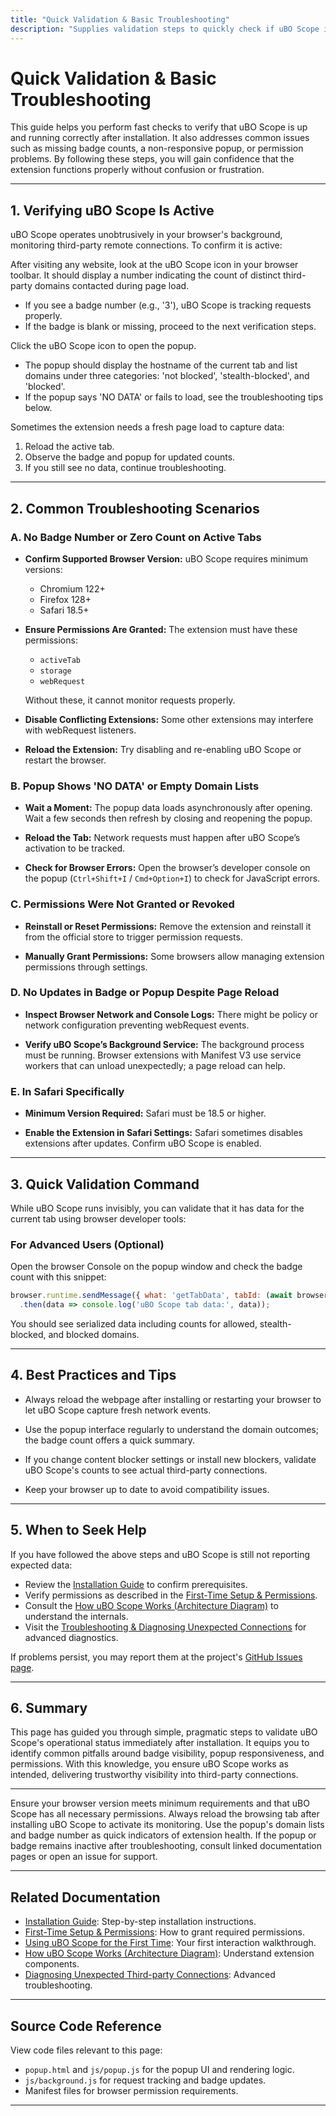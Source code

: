 ```yaml
---
title: "Quick Validation & Basic Troubleshooting"
description: "Supplies validation steps to quickly check if uBO Scope is operational after installation. Outlines simple troubleshooting for common issues—such as no badge count, popup not responding, or missing permissions—so users can gain confidence rapidly without frustration."
---
```


# Quick Validation & Basic Troubleshooting

This guide helps you perform fast checks to verify that uBO Scope is up and running correctly after installation. It also addresses common issues such as missing badge counts, a non-responsive popup, or permission problems. By following these steps, you will gain confidence that the extension functions properly without confusion or frustration.

---

## 1. Verifying uBO Scope Is Active

uBO Scope operates unobtrusively in your browser's background, monitoring third-party remote connections. To confirm it is active:

<Steps>
  <Step title="Check Toolbar Badge">
  After visiting any website, look at the uBO Scope icon in your browser toolbar. It should display a number indicating the count of distinct third-party domains contacted during page load.

  - If you see a badge number (e.g., '3'), uBO Scope is tracking requests properly.
  - If the badge is blank or missing, proceed to the next verification steps.
  </Step>
  <Step title="Open the Popup and Inspect">
  Click the uBO Scope icon to open the popup.

  - The popup should display the hostname of the current tab and list domains under three categories: 'not blocked', 'stealth-blocked', and 'blocked'.
  - If the popup says 'NO DATA' or fails to load, see the troubleshooting tips below.
  </Step>
  <Step title="Reload the Webpage">
  Sometimes the extension needs a fresh page load to capture data:

  1. Reload the active tab.
  2. Observe the badge and popup for updated counts.
  3. If you still see no data, continue troubleshooting.
  </Step>
</Steps>

---

## 2. Common Troubleshooting Scenarios

### A. No Badge Number or Zero Count on Active Tabs

- **Confirm Supported Browser Version:** uBO Scope requires minimum versions:
  - Chromium 122+  
  - Firefox 128+  
  - Safari 18.5+

- **Ensure Permissions Are Granted:** The extension must have these permissions:
  - `activeTab`  
  - `storage`  
  - `webRequest`

  Without these, it cannot monitor requests properly.

- **Disable Conflicting Extensions:** Some other extensions may interfere with webRequest listeners.

- **Reload the Extension:** Try disabling and re-enabling uBO Scope or restart the browser.

### B. Popup Shows 'NO DATA' or Empty Domain Lists

- **Wait a Moment:** The popup data loads asynchronously after opening. Wait a few seconds then refresh by closing and reopening the popup.

- **Reload the Tab:** Network requests must happen after uBO Scope’s activation to be tracked.

- **Check for Browser Errors:** Open the browser’s developer console on the popup (`Ctrl+Shift+I` / `Cmd+Option+I`) to check for JavaScript errors.

### C. Permissions Were Not Granted or Revoked

- **Reinstall or Reset Permissions:** Remove the extension and reinstall it from the official store to trigger permission requests.

- **Manually Grant Permissions:** Some browsers allow managing extension permissions through settings.

### D. No Updates in Badge or Popup Despite Page Reload

- **Inspect Browser Network and Console Logs:** There might be policy or network configuration preventing webRequest events.

- **Verify uBO Scope’s Background Service:** The background process must be running. Browser extensions with Manifest V3 use service workers that can unload unexpectedly; a page reload can help.

### E. In Safari Specifically

- **Minimum Version Required:** Safari must be 18.5 or higher.

- **Enable the Extension in Safari Settings:** Safari sometimes disables extensions after updates. Confirm uBO Scope is enabled.

---

## 3. Quick Validation Command

While uBO Scope runs invisibly, you can validate that it has data for the current tab using browser developer tools:

### For Advanced Users (Optional)

Open the browser Console on the popup window and check the badge count with this snippet:

```javascript
browser.runtime.sendMessage({ what: 'getTabData', tabId: (await browser.tabs.query({ active: true, currentWindow: true }))[0].id })
  .then(data => console.log('uBO Scope tab data:', data));
```

You should see serialized data including counts for allowed, stealth-blocked, and blocked domains.

---

## 4. Best Practices and Tips

- Always reload the webpage after installing or restarting your browser to let uBO Scope capture fresh network events.

- Use the popup interface regularly to understand the domain outcomes; the badge count offers a quick summary.

- If you change content blocker settings or install new blockers, validate uBO Scope's counts to see actual third-party connections.

- Keep your browser up to date to avoid compatibility issues.

---

## 5. When to Seek Help

If you have followed the above steps and uBO Scope is still not reporting expected data:

- Review the [Installation Guide](../getting-started/setup-introduction/installation.md) to confirm prerequisites.
- Verify permissions as described in the [First-Time Setup & Permissions](../getting-started/first-use-configuration/initial-setup.md).
- Consult the [How uBO Scope Works (Architecture Diagram)](../../overview/product-architecture-insight/architecture-diagram.md) to understand the internals.
- Visit the [Troubleshooting & Diagnosing Unexpected Connections](../../guides/advanced-troubleshooting-analysis/diagnosing-privacy-leaks.md) for advanced diagnostics.

If problems persist, you may report them at the project's [GitHub Issues page](https://github.com/gorhill/uBO-Scope/issues).

---

## 6. Summary

This page has guided you through simple, pragmatic steps to validate uBO Scope's operational status immediately after installation. It equips you to identify common pitfalls around badge visibility, popup responsiveness, and permissions. With this knowledge, you ensure uBO Scope works as intended, delivering trustworthy visibility into third-party connections.

---

<Check>
Ensure your browser version meets minimum requirements and that uBO Scope has all necessary permissions.
</Check>

<Check>
Always reload the browsing tab after installing uBO Scope to activate its monitoring.
</Check>

<Check>
Use the popup's domain lists and badge number as quick indicators of extension health.
</Check>

<Note>
If the popup or badge remains inactive after troubleshooting, consult linked documentation pages or open an issue for support.
</Note>

---

## Related Documentation

- [Installation Guide](../getting-started/setup-introduction/installation.md): Step-by-step installation instructions.
- [First-Time Setup & Permissions](../getting-started/first-use-configuration/initial-setup.md): How to grant required permissions.
- [Using uBO Scope for the First Time](../getting-started/first-use-configuration/using-the-extension.md): Your first interaction walkthrough.
- [How uBO Scope Works (Architecture Diagram)](../../overview/product-architecture-insight/architecture-diagram.md): Understand extension components.
- [Diagnosing Unexpected Third-party Connections](../../guides/advanced-troubleshooting-analysis/diagnosing-privacy-leaks.md): Advanced troubleshooting.

---

## Source Code Reference

View code files relevant to this page:

- `popup.html` and `js/popup.js` for the popup UI and rendering logic.
- `js/background.js` for request tracking and badge updates.
- Manifest files for browser permission requirements.

<Source url="https://github.com/gorhill/uBO-Scope" branch="main" paths='[{"path": "platform/chromium/manifest.json", "range": "1-64"}, {"path": "platform/firefox/manifest.json", "range": "1-64"}, {"path": "platform/safari/manifest.json", "range": "1-54"}, {"path": "js/popup.js", "range": "1-97"}, {"path": "js/background.js", "range": "1-204"}, {"path": "popup.html", "range": "1-33"}]' />

---
